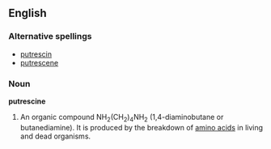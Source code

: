==English==

===Alternative spellings===
*[[putrescin]]
*[[putrescene]]

===Noun===
'''putrescine'''
{{wikipedia}}

# An organic compound NH<sub>2</sub>(CH<sub>2</sub>)<sub>4</sub>NH<sub>2</sub> (1,4-diaminobutane or butanediamine).  It is produced by the breakdown of [[amino acid]]s in living and dead organisms.